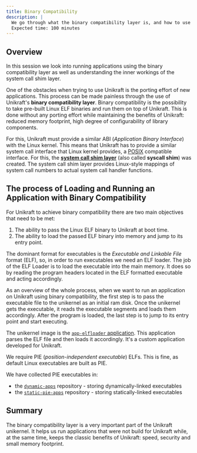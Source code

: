 ```yaml
---
title: Binary Compatibility
description: |
  We go through what the binary compatibility layer is, and how to use it to run applications that are build for Linux on top of Unikraft.
  Expected time: 100 minutes
---
```


## Overview

In this session we look into running applications using the binary compatibility layer as well as understanding the inner workings of the system call shim layer.

One of the obstacles when trying to use Unikraft is the porting effort of new applications.
This process can be made painless through the use of Unikraft's **binary compatibility layer**.
Binary compatibility is the possibility to take pre-built Linux ELF binaries and run them on top of Unikraft.
This is done without any porting effort while maintaining the benefits of Unikraft: reduced memory footprint, high degree of configurability of library components.

For this, Unikraft must provide a similar ABI (*Application Binary Interface*) with the Linux kernel.
This means that Unikraft has to provide a similar system call interface that Linux kernel provides, a [POSIX](https://pubs.opengroup.org/onlinepubs/9699919799.2018edition/) compatible interface.
For this, the [**system call shim layer**](https://github.com/unikraft/unikraft/tree/staging/lib/syscall_shim) (also called **syscall shim**) was created.
The system call shim layer provides Linux-style mappings of system call numbers to actual system call handler functions.

## The process of Loading and Running an Application with Binary Compatibility

For Unikraft to achieve binary compatibility there are two main objectives that need to be met:

1. The ability to pass the Linux ELF binary to Unikraft at boot time.
1. The ability to load the passed ELF binary into memory and jump to its entry point.

The dominant format for executables is the *Executable and Linkable File* format (ELF), so, in order to run executables we need an ELF loader.
The job of the ELF Loader is to load the executable into the main memory.
It does so by reading the program headers located in the ELF formatted executable and acting accordingly.

As an overview of the whole process, when we want to run an application on Unikraft using binary compatibility, the first step is to pass the executable file to the unikernel as an initial ram disk.
Once the unikernel gets the executable, it reads the executable segments and loads them accordingly.
After the program is loaded, the last step is to jump to its entry point and start executing.

The unikernel image is the [`app-elfloader` application](https://github.com/unikraft/app-elfloader).
This application parses the ELF file and then loads it accordingly.
It's a custom application developed for Unikraft.

We require PIE (*position-independent executable*) ELFs.
This is fine, as default Linux executables are built as PIE.

We have collected PIE executables in:

- the [`dynamic-apps`](https://github.com/unikraft/dynamic-apps) repository - storing dynamically-linked executables
- the [`static-pie-apps`](https://github.com/unikraft/static-pie-apps) repository - storing statically-linked executables

## Summary

The binary compatibility layer is a very important part of the Unikraft unikernel.
It helps us run applications that were not build for Unikraft while, at the same time, keeps the classic benefits of Unikraft: speed, security and small memory footprint.

